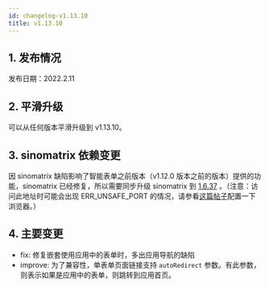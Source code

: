 ```yaml
---
id: changelog-v1.13.10
title: v1.13.10
---
```



## 1. 发布情况

发布日期：2022.2.11

<BundleList
  version="1.13.10"
  frontend="1.13.10"
  backend="1.13.9"
  font="1.13.0"
/>

## 2. 平滑升级

可以从任何版本平滑升级到 v1.13.10。

## 3. sinomatrix 依赖变更

因 sinomatrix 缺陷影响了智能表单之前版本（v1.12.0 版本之前的版本）提供的功能，sinomatrix 已经修复，所以需要同步升级 sinomatrix 到 [1.6.37](http://47.93.34.153:10080/sino-matrix/sino-matrix/blob/master/CHANGELOG.md) 。（注意：访问此地址时可能会出现 ERR_UNSAFE_PORT 的情况，请参看[这篇帖子](https://blog.csdn.net/kjcxmx/article/details/118122483)配置一下浏览器。）

## 4. 主要变更

- fix: 修复嵌套使用应用中的表单时，多出应用导航的缺陷
- improve: 为了兼容性，单表单页面链接支持 `autoRedirect` 参数。有此参数，则表示如果是应用中的表单，则跳转到应用首页。
